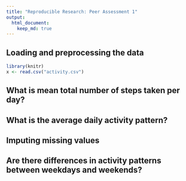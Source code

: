 ```yaml
---
title: "Reproducible Research: Peer Assessment 1"
output: 
  html_document:
    keep_md: true
---
```



## Loading and preprocessing the data
```r
library(knitr)
x <- read.csv("activity.csv")
```



## What is mean total number of steps taken per day?



## What is the average daily activity pattern?



## Imputing missing values



## Are there differences in activity patterns between weekdays and weekends?
